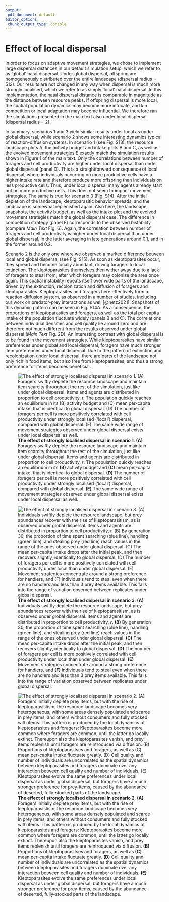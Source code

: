 ```yaml
---
output:
 pdf_document: default
editor_options:
 chunk_output_type: console
---
```


# Effect of local dispersal

In order to focus on adaptive movement strategies, we chose to implement large dispersal distances in our default simulation setup, which we refer to as 'global' natal dispersal.
Under global dispersal, offspring are homogeneously distributed over the entire landscape (dispersal radius = 512).
Our results are not changed in any way when dispersal is much more strongly localised, which we refer to as simply 'local' natal dispersal.
In this implementation, the natal dispersal distance is comparable in magnitude as the distance between resource peaks.
If offspring dispersal is more local, the spatial population dynamics may become more intricate, and kin competition or local adaptation may become influential. We therefore ran the simulations presented in the main text also under local dispersal (dispersal radius = 2). 

In summary, scenarios 1 and 3 yield similar results under local as under global dispersal, while scenario 2 shows some interesting dynamics typical of reaction-diffusion systems. 
In scenario 1 (see Fig. S13), the resource landscape plots A, the activity budget and intake plots B and C, as well as the evolved movement strategies E exactly match the simulation results shown in Figure 1 of the main text. Only the correlations between number of foragers and cell productivity are higher under local dispersal than under global dispersal (panel D). 
This is a straightforward consequence of local dispersal, where individuals occurring on more productive cells have a higher intake rate and therefore produce more offspring than individuals on less productive cells. Thus, under local dispersal many agents already start out on more productive cells. This does not seem to impact movement strategies. 
The same is true for scenario 3 (Fig. S14): After the initial depletion of the landscape, kleptoparasitic behavior spreads, and the landscape is somewhat replenished again. Also here, the landscape snapshots, the activity budget, as well as the intake plot and the evolved movement strategies match the global dispersal case. The difference in competition strategy (panel F) corresponds to the observed bistability (compare _Main Text_ Fig. 6). Again, the correlation between number of foragers and cell productivity is higher under local dispersal than under global dispersal, in the latter averaging in late generations around 0.1, and in the former around 0.2.

Scenario 2 is the only one where we observed a marked difference between local and global dispersal (see Fig. S15). As soon as kleptoparasites occur, they spread and become locally abundant, driving foragers to local extinction. The kleptoparasites themselves then wither away due to a lack of foragers to steal from, after which foragers may colonize the area once again. This spatial instability repeats itself over wide parts of the landscape, driven by the extinction, recolonization and diffusion of foragers and kleptoparasites. Kleptoparasites and foragers here effectively form a reaction-diffusion system, as observed in a number of studies, including our work on predator-prey interactions as well [@netz2021]. Snapshots of this dynamic pattern can be seen in Fig. S14A. As a consequence, the proportions of kleptoparasites and foragers, as well as the total per capita intake of the population fluctuate widely (panels B and C). The correlations between individual densities and cell quality lie around zero and are therefore not much different from the results observed under global dispersal (_Main Text_ Fig. 2D). An interesting contrast with global dispersal is to be found in the movement strategies. While kleptoparasites have similar preferences under global and local dispersal, foragers have much stronger item preferences under local dispersal. Due to the pattern of extinction and recolonization under local dispersal, there are parts of the landscape not only rich in food items, but also free from kleptoparasites, and thus a strong preference for items becomes beneficial.

![**The effect of strongly localised dispersal in scenario 1**. **(A)** Foragers swiftly deplete the resource landscape and maintain item scarcity throughout the rest of the simulation, just like under global dispersal. Items and agents are distributed in proportion to cell productivity, $r$. The population quickly reaches an equilibrium in its **(B)** activity budget and **(C)** mean per-capita intake, that is identical to global dispersal. **(D)** The number of foragers per cell is more positively correlated with cell productivity under strongly localised ('local') dispersal, compared with global dispersal. **(E)** The same wide range of movement strategies observed under global dispersal exists under local dispersal as well.](figures/fig_local_dispersal_sc_01.png)

![**The effect of strongly localised dispersal in scenario 3**. **(A)** Individuals swiftly deplete the resource landscape, but prey abundances recover with the rise of kleptoparasitism, as is observed under global dispersal. Items and agents are distributed in proportion to cell productivity, $r$. **(B)** By generation 30, the proportion of time spent searching (blue line), handling (green line), and stealing prey (red line) reach values in the range of the ones observed under global dispersal. **(C)** The mean per-capita intake drops after the initial peak, and then recovers slightly, identically to global dispersal. **(D)** The number of foragers per cell is more positively correlated with cell productivity under local than under global dispersal. **(E)** Movement strategies concentrate around a strong preference for handlers, and **(F)** individuals tend to steal even when there are no handlers and less than 3 prey items available. This falls into the range of variation observed between replicates under global dispersal.](figures/fig_local_dispersal_sc_03.png)

![**The effect of strongly localised dispersal in scenario 2**. **(A)** Foragers initially deplete prey items, but with the rise of kleptoparasistism, the resource landscape becomes very heterogeneous, with some areas densely populated and scarce in prey items, and others without consumers and fully stocked with items. This pattern is produced by the local dynamics of kleptoparasites and foragers: Kleptoparasites become more common where foragers are common, until the latter go locally extinct. Thereupon also the kleptoparasites vanish, and prey items replenish until foragers are reintroduced via diffusion. **(B)** Proportions of kleptoparasitses and foragers, as well as **(C)** mean per-capita intake fluctuate greatly. **(D)** Cell quality and number of individuals are uncorrelated as the spatial dynamics between kleptoparasites and foragers dominate over any interaction between cell quality and number of individuals. **(E)** Kleptoparasites evolve the same preferences under local dispersal as under global dispersal, but foragers have a much stronger preference for prey-items, caused by the abundance of deserted, fully-stocked parts of the landscape.](figures/fig_local_dispersal_sc_02.png)

\newpage
